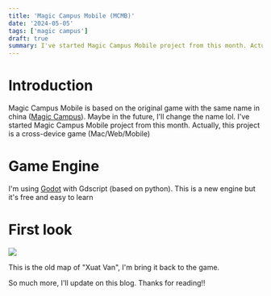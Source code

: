 ```yaml
---
title: 'Magic Campus Mobile (MCMB)'
date: '2024-05-05'
tags: ['magic campus']
draft: true
summary: I've started Magic Campus Mobile project from this month. Actually, this project is a cross-device game (Mac/Web/Mobile)
---
```


# Introduction

Magic Campus Mobile is based on the original game with the same name in china ([Magic Campus](https://mc.lezi.com/)). Maybe in the future, I'll change the name lol. I've started Magic Campus Mobile project from this month. Actually, this project is a cross-device game (Mac/Web/Mobile)

# Game Engine

I'm using [Godot](https://godotengine.org/) with Gdscript (based on python). This is a new engine but it's free and easy to learn

# First look

![](/blog/mc/1.png)

This is the old map of "Xuat Van", I'm bring it back to the game. 

So much more, I'll update on this blog. Thanks for reading!!
